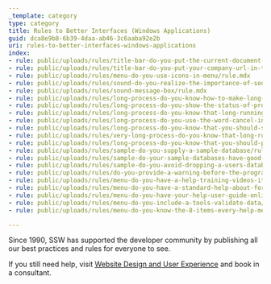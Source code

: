 ```yaml
---
_template: category
type: category
title: Rules to Better Interfaces (Windows Applications)
guid: dca8e9b8-6b39-4daa-ab46-3c6aaba92e2b
uri: rules-to-better-interfaces-windows-applications
index:
- rule: public/uploads/rules/title-bar-do-you-put-the-current-document-project-name-as-the-first-word-of-your-title-bar/rule.mdx
- rule: public/uploads/rules/title-bar-do-you-put-your-company-url-in-the-title-bar/rule.mdx
- rule: public/uploads/rules/menu-do-you-use-icons-in-menu/rule.mdx
- rule: public/uploads/rules/sound-do-you-realize-the-importance-of-sounds-to-user-interface/rule.mdx
- rule: public/uploads/rules/sound-message-box/rule.mdx
- rule: public/uploads/rules/long-process-do-you-know-how-to-make-long-running-processes-user-friendly/rule.mdx
- rule: public/uploads/rules/long-process-do-you-show-the-status-of-progress-bar-on-winforms-title/rule.mdx
- rule: public/uploads/rules/long-process-do-you-know-that-long-running-processes-should-allow-to-skip-the-processing-when-appropriate/rule.mdx
- rule: public/uploads/rules/long-process-do-you-use-the-word-cancel-instead-of-stop-to-halt-processes/rule.mdx
- rule: public/uploads/rules/long-process-do-you-know-that-you-should-show-a-progress-bar-and-allow-users-to-cancel/rule.mdx
- rule: public/uploads/rules/very-long-process-do-you-know-that-long-running-processes-should-show-a-coffee-cup/rule.mdx
- rule: public/uploads/rules/long-process-do-you-know-that-you-should-provide-a-detailed-summary-play-a-sound-and-hide-the-progress-bar-at-the-end/rule.mdx
- rule: public/uploads/rules/sample-do-you-supply-a-sample-database/rule.mdx
- rule: public/uploads/rules/sample-do-your-sample-databases-have-good-naming-conventions/rule.mdx
- rule: public/uploads/rules/sample-do-you-avoid-dropping-a-users-database-when-you-attempt-to-create-a-database/rule.mdx
- rule: public/uploads/rules/do-you-provide-a-warning-before-the-program-exits/rule.mdx
- rule: public/uploads/rules/menu-do-you-have-a-help-training-videos-item/rule.mdx
- rule: public/uploads/rules/menu-do-you-have-a-standard-help-about-form/rule.mdx
- rule: public/uploads/rules/menu-do-you-have-your-help-user-guide-online/rule.mdx
- rule: public/uploads/rules/menu-do-you-include-a-tools-validate-data/rule.mdx
- rule: public/uploads/rules/menu-do-you-know-the-8-items-every-help-menu-needs/rule.mdx

---
```

Since 1990, SSW has supported the developer community by publishing all our best practices and rules for everyone to see.

If you still need help, visit [Website Design and User Experience](http&#58;//www.ssw.com.au/ssw/Consulting/WebsiteDesignAndUserExperience.aspx) and book in a consultant.

